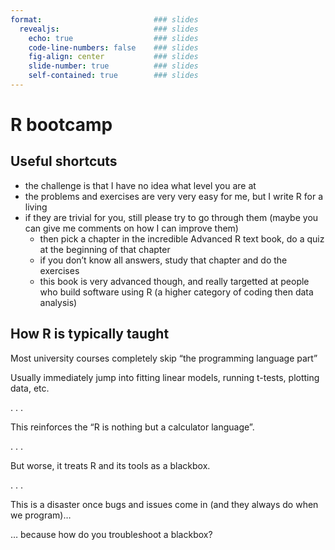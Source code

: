 ```yaml
---
format:                         ### slides
  revealjs:                     ### slides
    echo: true                  ### slides
    code-line-numbers: false    ### slides
    fig-align: center           ### slides
    slide-number: true          ### slides
    self-contained: true        ### slides
---
```


# R bootcamp

## Useful shortcuts

- the challenge is that I have no idea what level you are at
- the problems and exercises are very very easy for me, but I write R for a living
- if they are trivial for you, still please try to go through them (maybe you
can give me comments on how I can improve them)
  - then pick a chapter in the incredible Advanced R text book, do
  a quiz at the beginning of that chapter
  - if you don't know all answers, study that chapter and do the exercises
  - this book is very advanced though, and really targetted at people who
  build software using R (a higher category of coding then data analysis)


## How R is typically taught

Most university courses completely skip "the programming language part"

Usually immediately jump into fitting linear models, running t-tests, plotting data, etc.

. . .

This reinforces the "R is nothing but a calculator language".

. . .

But worse, it treats R and its tools as a blackbox.

. . .

This is a disaster once bugs and issues come in (and they always do when we program)...

... because how do you troubleshoot a blackbox?
